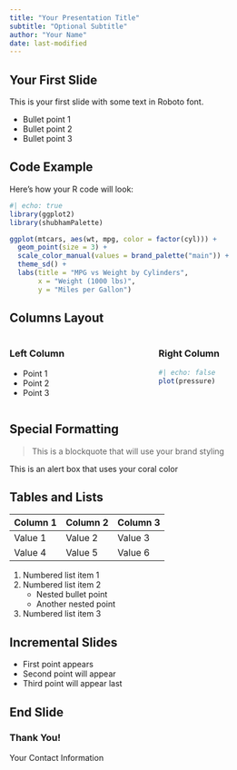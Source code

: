 ```yaml
---
title: "Your Presentation Title"
subtitle: "Optional Subtitle"
author: "Your Name"
date: last-modified
---
```


## Your First Slide {.center}

This is your first slide with some text in Roboto font.

- Bullet point 1
- Bullet point 2
- Bullet point 3

## Code Example {.smaller}

Here's how your R code will look:

```r
#| echo: true
library(ggplot2)
library(shubhamPalette)

ggplot(mtcars, aes(wt, mpg, color = factor(cyl))) +
  geom_point(size = 3) +
  scale_color_manual(values = brand_palette("main")) +
  theme_sd() +
  labs(title = "MPG vs Weight by Cylinders",
       x = "Weight (1000 lbs)",
       y = "Miles per Gallon")
```

## Columns Layout {.smaller}

::: {.columns}
::: {.column width="50%"}
### Left Column

- Point 1
- Point 2
- Point 3
:::

::: {.column width="50%"}
### Right Column

```r
#| echo: false
plot(pressure)
```
:::
:::

## Special Formatting

> This is a blockquote that will use your brand styling

::: {.alert}
This is an alert box that uses your coral color
:::

## Tables and Lists

| Column 1 | Column 2 | Column 3 |
|----------|----------|----------|
| Value 1  | Value 2  | Value 3  |
| Value 4  | Value 5  | Value 6  |

1. Numbered list item 1
2. Numbered list item 2
   - Nested bullet point
   - Another nested point
3. Numbered list item 3

## Incremental Slides {.smaller}

::: {.incremental}
- First point appears
- Second point will appear
- Third point will appear last
:::

## End Slide {.center}

### Thank You!

[Your Contact Information]{.footer}
